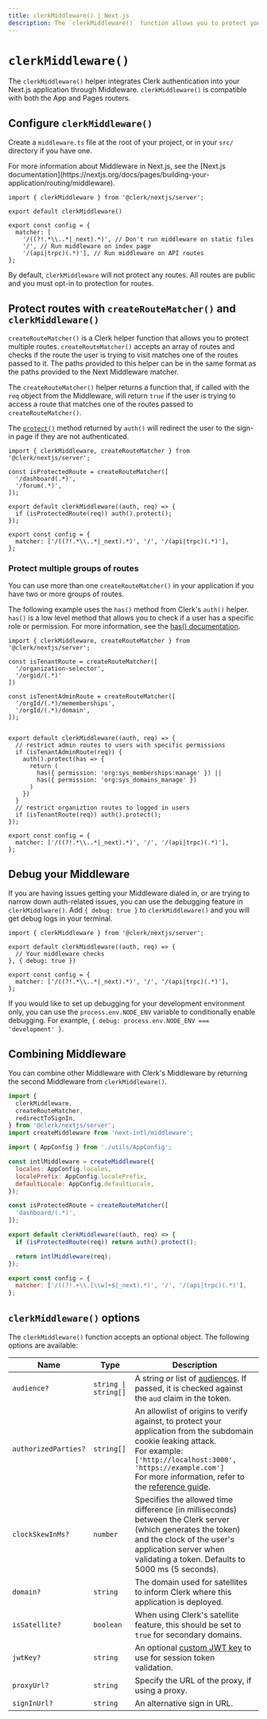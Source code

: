 ```yaml
---
title: clerkMiddleware() | Next.js
description: The `clerkMiddleware()` function allows you to protect your Next.js application using Middleware.
---
```


# `clerkMiddleware()`

The `clerkMiddleware()` helper integrates Clerk authentication into your Next.js application through Middleware. `clerkMiddleware()` is compatible with both the App and Pages routers. 

## Configure `clerkMiddleware()`

Create a `middleware.ts` file at the root of your project, or in your `src/` directory if you have one.

<Callout level="info">
  For more information about Middleware in Next.js, see the [Next.js documentation](https://nextjs.org/docs/pages/building-your-application/routing/middleware).
</Callout>

```tsx filename="middleware.ts"
import { clerkMiddleware } from '@clerk/nextjs/server';

export default clerkMiddleware()

export const config = {
  matcher: [
    '/((?!.*\\..*|_next).*)', // Don't run middleware on static files
    '/', // Run middleware on index page
    '/(api|trpc)(.*)'], // Run middleware on API routes
};
```

By default, `clerkMiddleware` will not protect any routes. All routes are public and you must opt-in to protection for routes.

## Protect routes with `createRouteMatcher()` and `clerkMiddleware()`

`createRouteMatcher()` is a Clerk helper function that allows you to protect multiple routes. `createRouteMatcher()` accepts an array of routes and checks if the route the user is trying to visit matches one of the routes passed to it. The paths provided to this helper can be in the same format as the paths provided to the Next Middleware matcher. 

The `createRouteMatcher()` helper returns a function that, if called with the `req` object from the Middleware, will return `true` if the user is trying to access a route that matches one of the routes passed to `createRouteMatcher()`.

The [`protect()`](/docs/references/nextjs/auth#protect) method returned by `auth()` will redirect the user to the sign-in page if they are not authenticated.

```tsx filename="middleware.ts"
import { clerkMiddleware, createRouteMatcher } from '@clerk/nextjs/server';

const isProtectedRoute = createRouteMatcher([
  '/dashboard(.*)',
  '/forum(.*)',
]);

export default clerkMiddleware((auth, req) => {
  if (isProtectedRoute(req)) auth().protect();
});

export const config = {
  matcher: ['/((?!.*\\..*|_next).*)', '/', '/(api|trpc)(.*)'],
};
```

### Protect multiple groups of routes

You can use more than one `createRouteMatcher()` in your application if you have two or more groups of routes.

The following example uses the `has()` method from Clerk's `auth()` helper. `has()` is a low level method that allows you to check if a user has a specific role or permission. For more information, see the [has() documentation](/docs/references/nextjs/authentication-object#has).

```tsx filename="middleware.ts" 
import { clerkMiddleware, createRouteMatcher } from '@clerk/nextjs/server';

const isTenantRoute = createRouteMatcher([
  '/organization-selector',
  '/orgid/(.*)'
])

const isTenentAdminRoute = createRouteMatcher([
  '/orgId/(.*)/mememberships',
  '/orgId/(.*)/domain',
]);


export default clerkMiddleware((auth, req) => {
  // restrict admin routes to users with specific permissions 
  if (isTenantAdminRoute(req)) {
    auth().protect(has => {
      return (
        has({ permission: 'org:sys_memberships:manage' }) ||
        has({ permission: 'org:sys_domains_manage' })
      )
    })
  }
  // restrict organiztion routes to logged in users
  if (isTenantRoute(req)) auth().protect();
});

export const config = {
  matcher: ['/((?!.*\\..*|_next).*)', '/', '/(api|trpc)(.*)'],
};
```

## Debug your Middleware

If you are having issues getting your Middleware dialed in, or are trying to narrow down auth-related issues, you can use the debugging feature in `clerkMiddlware()`. Add `{ debug: true }` to `clerkMiddleware()` and you will get debug logs in your terminal.

```tsx filename="middleware.ts" {6}
import { clerkMiddleware } from '@clerk/nextjs/server';

export default clerkMiddleware((auth, req) => {
  // Your middleware checks
}, { debug: true })

export const config = {
  matcher: ['/((?!.*\\..*|_next).*)', '/', '/(api|trpc)(.*)'],
};
```

If you would like to set up debugging for your development environment only, you can use the `process.env.NODE_ENV` variable to conditionally enable debugging. For example, `{ debug: process.env.NODE_ENV === 'development' }`.

## Combining Middleware

You can combine other Middleware with Clerk's Middleware by returning the second Middleware from `clerkMiddleware()`.

```js filename="middleware.ts" 
import {
  clerkMiddleware,
  createRouteMatcher,
  redirectToSignIn,
} from '@clerk/nextjs/server';
import createMiddleware from 'next-intl/middleware';

import { AppConfig } from './utils/AppConfig';

const intlMiddleware = createMiddleware({
  locales: AppConfig.locales,
  localePrefix: AppConfig.localePrefix,
  defaultLocale: AppConfig.defaultLocale,
});

const isProtectedRoute = createRouteMatcher([
  'dashboard/(.*)',
]);

export default clerkMiddleware((auth, req) => {
  if (isProtectedRoute(req)) return auth().protect();

  return intlMiddleware(req);
});

export const config = {
  matcher: ['/((?!.+\\.[\\w]+$|_next).*)', '/', '/(api|trpc)(.*)'],
};
```

## `clerkMiddleware()` options

The `clerkMiddleware()` function accepts an optional object. The following options are available:

| Name                               | Type                 | Description                                                                                                                                                                                                                                                                                                                                     |
| ---------------------------------- | -------------------- | ----------------------------------------------------------------------------------------------------------------------------------------------------------------------------------------------------------------------------------------------------------------------------------------------------------------------------------------------- |
| `audience?`                        | `string \| string[]` | A string or list of [audiences](https://datatracker.ietf.org/doc/html/rfc7519#section-4.1.3). If passed, it is checked against the `aud` claim in the token.                                                                                                                                                                                    |
| `authorizedParties?`               | `string[]`           | An allowlist of origins to verify against, to protect your application from the subdomain cookie leaking attack.<br/>For example: `['http://localhost:3000', 'https://example.com']`<br/>For more information, refer to the [reference guide](/docs/references/nodejs/token-verification#validate-the-authorized-party-of-a-session-token). |
| `clockSkewInMs?` | `number`             | Specifies the allowed time difference (in milliseconds) between the Clerk server (which generates the token) and the clock of the user's application server when validating a token. Defaults to 5000 ms (5 seconds).                                                                                                                                                                                                                                                                                                         |
| `domain?`                          | `string`             | The domain used for satellites to inform Clerk where this application is deployed.                                                                                                                                                                                                                                                              |
| `isSatellite?`                     | `boolean`            | When using Clerk's satellite feature, this should be set to `true` for secondary domains.                                                                                                                                                                                                                                                             |
| `jwtKey?`                          | `string`             | An optional [custom JWT key](/docs/references/nodejs/token-verification#networkless-token-verification-using-the-jwt-verification-key) to use for session token validation.                                                                                                                                                                     |
| `proxyUrl?`                        | `string`             | Specify the URL of the proxy, if using a proxy.                                                                                                                                                                                                                                                                                                 |
| `signInUrl?`                       | `string`             | An alternative sign in URL.                                                                                                                                                                                                                                                                                                                     |
